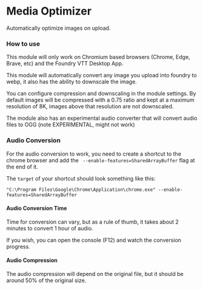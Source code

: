 
# Media Optimizer

<ModuleInfo/>

Automatically optimize images on upload.

### How to use

<Callout type='warning' emoji='⚠️'>
  This module will only work on Chromium based browsers (Chrome, Edge, Brave, etc) and the Foundry VTT Desktop App.
</Callout>

This module will automatically convert any image you upload into foundry to webp, it also has the ability to downscale the image.

You can configure compression and downscaling in the module settings. By default images will be compressed with a 0.75 ratio and kept at a maximum resolution of 8K, images above that resolution are not downscaled.

The module also has an experimental audio converter that will convert audio files to OGG (note EXPERIMENTAL, might not work)

### Audio Conversion

For the audio conversion to work, you need to create a shortcut to the chrome browser and add the ` --enable-features=SharedArrayBuffer` flag at the end of it.

The `target` of your shortcut should look something like this:

```
"C:\Program Files\Google\Chrome\Application\chrome.exe" --enable-features=SharedArrayBuffer
```

#### Audio Conversion Time

Time for conversion can vary, but as a rule of thumb, it takes about 2 minutes to convert 1 hour of audio.

If you wish, you can open the console (F12) and watch the conversion progress.

#### Audio Compression

The audio compression will depend on the original file, but it should be around 50% of the original size.
